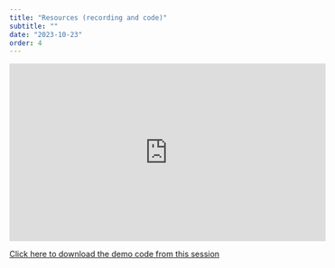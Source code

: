 ```yaml
---
title: "Resources (recording and code)"
subtitle: ""
date: "2023-10-23"
order: 4
---
```


<!-- Materials will be distributed sooner to the event. -->

<iframe width="560" height="315" src="https://www.youtube.com/embed/XgDaPCtMsYw?si=XOfRFXrdRFe7WUXK" title="YouTube video player" frameborder="0" allow="accelerometer; autoplay; clipboard-write; encrypted-media; gyroscope; picture-in-picture; web-share" allowfullscreen></iframe>

[Click here to download the demo code from this session](demo/day1.R)